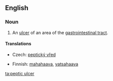 {{wikipedia}}
==English==

===Noun===
{{en-noun|sg=[[peptic]] [[ulcer]]}}

# {{pathology}} An [[ulcer]] of an area of the [[gastrointestinal tract]].

====Translations====
{{trans-top|ulcer}}
* Czech: [[peptický vřed]] {{m}}
{{trans-mid}}
* Finnish: [[mahahaava]], [[vatsahaava]]
{{trans-bottom}}

[[ta:peptic ulcer]]